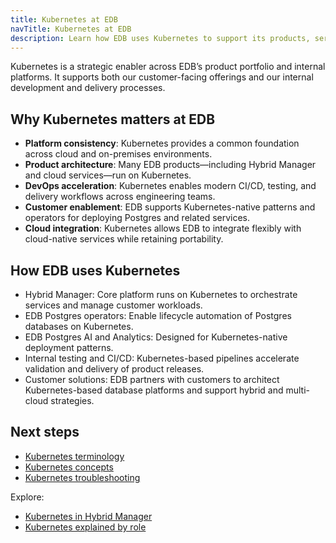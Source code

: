 ```yaml
---
title: Kubernetes at EDB
navTitle: Kubernetes at EDB
description: Learn how EDB uses Kubernetes to support its products, services, and customer solutions.
---
```


Kubernetes is a strategic enabler across EDB’s product portfolio and internal platforms.
It supports both our customer-facing offerings and our internal development and delivery processes.

## Why Kubernetes matters at EDB

-   **Platform consistency**: Kubernetes provides a common foundation across cloud and on-premises environments.
-   **Product architecture**: Many EDB products—including Hybrid Manager and cloud services—run on Kubernetes.
-   **DevOps acceleration**: Kubernetes enables modern CI/CD, testing, and delivery workflows across engineering teams.
-   **Customer enablement**: EDB supports Kubernetes-native patterns and operators for deploying Postgres and related services.
-   **Cloud integration**: Kubernetes allows EDB to integrate flexibly with cloud-native services while retaining portability.

## How EDB uses Kubernetes

-   Hybrid Manager: Core platform runs on Kubernetes to orchestrate services and manage customer workloads.
-   EDB Postgres operators: Enable lifecycle automation of Postgres databases on Kubernetes.
-   EDB Postgres AI and Analytics: Designed for Kubernetes-native deployment patterns.
-   Internal testing and CI/CD: Kubernetes-based pipelines accelerate validation and delivery of product releases.
-   Customer solutions: EDB partners with customers to architect Kubernetes-based database platforms and support hybrid and multi-cloud strategies.

## Next steps

-   [Kubernetes terminology](/portal/kubernetes/learn/explained/terminology)
-   [Kubernetes concepts](/portal/kubernetes/learn/explained/kubernetes-concepts)
-   [Kubernetes troubleshooting](/portal/kubernetes/learn/how-to/troubleshooting-on-kubernetes/)

Explore:

-   [Kubernetes in Hybrid Manager](k8s-in-hybrid-manager/)
-   [Kubernetes explained by role](/portal/kubernetes/learn/explained/for/)
